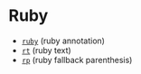 
<Meta title="Development/Inventory of Things/Elements/Text/Inline/Ruby" />

# Ruby

- [`ruby`](https://developer.mozilla.org/en-US/docs/Web/HTML/Element/ruby) (ruby annotation)
- [`rt`](https://developer.mozilla.org/en-US/docs/Web/HTML/Element/rt) (ruby text)
- [`rp`](https://developer.mozilla.org/en-US/docs/Web/HTML/Element/rp) (ruby fallback parenthesis)
